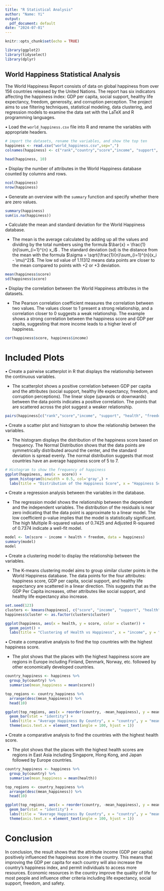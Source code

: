 ```yaml
---
title: "R Statistical Analysis"
author: "Name: Yi"
output:
  pdf_document: default
date: "2024-07-01"
---
```


```r
knitr::opts_chunk$set(echo = TRUE)
```

```r
library(ggplot2)
library(tidyselect)
library(dplyr)
```

## World Happiness Statistical Analysis

The World Happiness Report consists of data on global happiness from over 156 countries released by the United Nations. The report has six indicators affecting the happiness index: GDP per capita, social support, healthy life expectancy, freedom, generosity, and corruption perception. The project aims to use filtering techniques, statistical modeling, data clustering, and regression models to examine the data set with the LaTeX and R programming languages. 

• Load the `world_happiness.csv` file into R and rename the variables with appropriate headers.

```r

# import the datasets, rename the variables, and show the top ten
happiness <- read.csv("world_happiness.csv",sep=",")
colnames(happiness) <- c("rank","country","score","income", "support", "health", "freedom", "generosity", "perceptions")

head(happiness, 10)
```

• Display the number of attributes in the World Happiness database counted by columns and rows.

```r

ncol(happiness)
nrow(happiness)
```

• Generate an overview with the `summary` function and specify whether there are zero values.

```r

summary(happiness)
sum(is.na(happiness))
```

• Calculate the mean and standard deviation for the World Happiness database.

-   The mean is the average calculated by adding up all the values and dividing by the total numbers using the formula  $\bar{x} = \frac{1}{n}\sum_{i=1}^{n} x_i$ . The standard deviation (sd) is the distance from the mean with the formula  $\sigma = \sqrt{\frac{1}{n}\sum_{i=1}^{n}(x_i - \mu)^2}$. The low sd value of 1.11312 means data points are closer to the mean compared to points with +2 or +3 deviation. 

```r

mean(happiness$score)
sd(happiness$score)
```

• Display the correlation between the World Happiness attributes in the datasets.

-   The Pearson correlation coefficient measures the correlation between two values. The values closer to 1 present a strong relationship, and a correlation closer to 0 suggests a weak relationship. The example shows a strong correlation between the happiness score and GDP per capita, suggesting that more income leads to a higher level of happiness. 

```r

cor(happiness$score, happiness$income)
```

# Included Plots

• Create a pairwise scatterplot in R that displays the relationship between the continuous variables. 

-   The scatterplot shows a positive correlation between GDP per capita and the attributes (social support, healthy life expectancy, freedom, and corruption perceptions). The linear slope (upwards or downwards) between the data points indicates a positive correlation. The points that are scattered across the plot suggest a weaker relationship. 

```r

pairs(happiness[c("rank","score","income", "support", "health", "freedom", "generosity", "perceptions")])

```

• Create a scatter plot and histogram to show the relationship between the variables.

-   The histogram displays the distribution of the happiness score based on frequency. The Normal Distribution shows that the data points are symmetrically distributed around the center, and the standard deviation is spread evenly. The normal distribution suggests that most countries have an average happiness score of 5 to 7.

```r

# Histogram to show the frequency of happiness
ggplot(happiness, aes(x = score)) +
  geom_histogram(binwidth = 0.5, col='gray',) + 
  labs(title = "Distribution of the Happiness Score", x = "Happiness Score", y = "Frequency")

```

• Create a regression analysis between the variables in the database.

-   The regression model shows the relationship between the dependent and the independent variables. The distribution of the residuals is near zero indicating that the data point is approximate to a linear model. The low coefficient p-value implies that the model is statistically significant. The high Multiple R-squared values of 0.7425 and Adjusted R-squared of 0.7374 indicate a well-fit model. 

```r

model <- lm(score ~ income + health + freedom, data = happiness)
summary(model)
model
```

• Create a clustering model to display the relationship between the variables.

-   The K-means clustering model aims to group similar cluster points in the World Happiness database. The data points for the four attributes: happiness score, GDP per capita, social support, and healthy life expectancy are scattered in a linear direction. This suggests that as the GDP Per Capita increases, other attributes like social support, and healthy life expectancy also increase. 

```r

set.seed(123)
clusters <- kmeans(happiness[, c("score", "income", "support", "health")], centers = 3)
happiness$cluster <- as.factor(clusters$cluster)

ggplot(happiness, aes(x = health, y = score, color = cluster)) +
  geom_point() +
  labs(title = "Clustering of Health vs Happiness", x = "income", y = "score")

```

• Create a comparative analysis to find the top countries with the highest happiness score.

-   The plot shows that the places with the highest happiness score are regions in Europe including Finland, Denmark, Norway, etc. followed by other economically developed countries. 

```r

country_happiness <- happiness %>%
  group_by(country) %>%
  summarise(mean_happiness = mean(score))

top_regions <- country_happiness %>%
  arrange(desc(mean_happiness)) %>%
  head(10)

ggplot(top_regions, aes(x = reorder(country, -mean_happiness), y = mean_happiness, fill=mean_happiness)) +
  geom_bar(stat = "identity") +
  labs(title = "Average Happiness By Country", x = "country", y = "mean score") +
  theme(axis.text.x = element_text(angle = 100, hjust = 1))

```

• Create a comparative analysis to find the countries with the highest health score.

-   The plot shows that the places with the highest health scores are regions in East Asia including Singapore, Hong Kong, and Japan followed by Europe countries. 

```r

country_happiness <- happiness %>%
  group_by(country) %>%
  summarise(mean_happiness = mean(health))

top_regions <- country_happiness %>%
  arrange(desc(mean_happiness)) %>%
  head(10)

ggplot(top_regions, aes(x = reorder(country, -mean_happiness), y = mean_happiness, fill = mean_happiness)) +
  geom_bar(stat = "identity") +
  labs(title = "Average Happiness By Country", x = "country", y = "mean score") +
  theme(axis.text.x = element_text(angle = 100, hjust = 1))

```

# Conclusion

In conclusion, the result shows that the attribute income (GDP per capita) positively influenced the happiness score in the country. This means that improving the GDP per capita for each country will also increase the country's happiness index, and permit individuals to access more resources. Economic resources in the country improve the quality of life for most people and influence other criteria including life expectancy, social support, freedom, and safety.